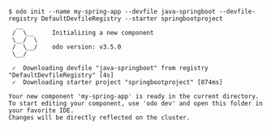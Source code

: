 ```console
$ odo init --name my-spring-app --devfile java-springboot --devfile-registry DefaultDevfileRegistry --starter springbootproject
  __
 /  \__     Initializing a new component
 \__/  \
 /  \__/    odo version: v3.5.0
 \__/

 ✓  Downloading devfile "java-springboot" from registry "DefaultDevfileRegistry" [4s]
 ✓  Downloading starter project "springbootproject" [874ms]

Your new component 'my-spring-app' is ready in the current directory.
To start editing your component, use 'odo dev' and open this folder in your favorite IDE.
Changes will be directly reflected on the cluster.

```